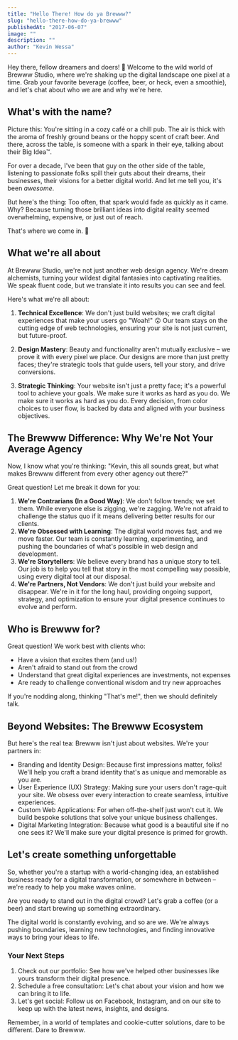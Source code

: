 ```yaml
---
title: "Hello There! How do ya Brewww?"
slug: "hello-there-how-do-ya-brewww"
publishedAt: "2017-06-07"
image: ""
description: ""
author: "Kevin Wessa"
---
```


Hey there, fellow dreamers and doers! 👋 Welcome to the wild world of Brewww Studio, where we're shaking up the digital landscape one pixel at a time. Grab your favorite beverage (coffee, beer, or heck, even a smoothie), and let's chat about who we are and why we're here.

## What's with the name?

Picture this: You're sitting in a cozy café or a chill pub. The air is thick with the aroma of freshly ground beans or the hoppy scent of craft beer. And there, across the table, is someone with a spark in their eye, talking about their Big Idea™.

For over a decade, I've been that guy on the other side of the table, listening to passionate folks spill their guts about their dreams, their businesses, their visions for a better digital world. And let me tell you, it's been _awesome_.

But here's the thing: Too often, that spark would fade as quickly as it came. Why? Because turning those brilliant ideas into digital reality seemed overwhelming, expensive, or just out of reach.

That's where we come in. 💪

## What we're all about

At Brewww Studio, we're not just another web design agency. We're dream alchemists, turning your wildest digital fantasies into captivating realities. We speak fluent code, but we translate it into results you can see and feel.

Here's what we're all about:

1. **Technical Excellence**: We don't just build websites; we craft digital experiences that make your users go "Woah!" 😮 Our team stays on the cutting edge of web technologies, ensuring your site is not just current, but future-proof.

2. **Design Mastery**: Beauty and functionality aren't mutually exclusive – we prove it with every pixel we place. Our designs are more than just pretty faces; they're strategic tools that guide users, tell your story, and drive conversions.

3. **Strategic Thinking**: Your website isn't just a pretty face; it's a powerful tool to achieve your goals. We make sure it works as hard as you do. We make sure it works as hard as you do. Every decision, from color choices to user flow, is backed by data and aligned with your business objectives.

## The Brewww Difference: Why We're Not Your Average Agency

Now, I know what you're thinking: "Kevin, this all sounds great, but what makes Brewww different from every other agency out there?"

Great question! Let me break it down for you:

1. **We're Contrarians (In a Good Way)**: We don't follow trends; we set them. While everyone else is zigging, we're zagging. We're not afraid to challenge the status quo if it means delivering better results for our clients.
2. **We're Obsessed with Learning**: The digital world moves fast, and we move faster. Our team is constantly learning, experimenting, and pushing the boundaries of what's possible in web design and development.
3. **We're Storytellers**: We believe every brand has a unique story to tell. Our job is to help you tell that story in the most compelling way possible, using every digital tool at our disposal.
4. **We're Partners, Not Vendors**: We don't just build your website and disappear. We're in it for the long haul, providing ongoing support, strategy, and optimization to ensure your digital presence continues to evolve and perform.

## Who is Brewww for?

Great question! We work best with clients who:

- Have a vision that excites them (and us!)
- Aren't afraid to stand out from the crowd
- Understand that great digital experiences are investments, not expenses
- Are ready to challenge conventional wisdom and try new approaches

If you're nodding along, thinking "That's me!", then we should definitely talk.

## Beyond Websites: The Brewww Ecosystem

But here's the real tea: Brewww isn't just about websites. We're your partners in:

- Branding and Identity Design: Because first impressions matter, folks! We'll help you craft a brand identity that's as unique and memorable as you are.
- User Experience (UX) Strategy: Making sure your users don't rage-quit your site. We obsess over every interaction to create seamless, intuitive experiences.
- Custom Web Applications: For when off-the-shelf just won't cut it. We build bespoke solutions that solve your unique business challenges.
- Digital Marketing Integration: Because what good is a beautiful site if no one sees it? We'll make sure your digital presence is primed for growth.

## Let's create something unforgettable

So, whether you're a startup with a world-changing idea, an established business ready for a digital transformation, or somewhere in between – we're ready to help you make waves online.

Are you ready to stand out in the digital crowd? Let's grab a coffee (or a beer) and start brewing up something extraordinary.

The digital world is constantly evolving, and so are we. We're always pushing boundaries, learning new technologies, and finding innovative ways to bring your ideas to life.

### Your Next Steps

1. Check out our portfolio: See how we've helped other businesses like yours transform their digital presence.
2. Schedule a free consultation: Let's chat about your vision and how we can bring it to life.
3. Let's get social: Follow us on Facebook, Instagram, and on our site to keep up with the latest news, insights, and designs.

Remember, in a world of templates and cookie-cutter solutions, dare to be different. Dare to Brewww.
